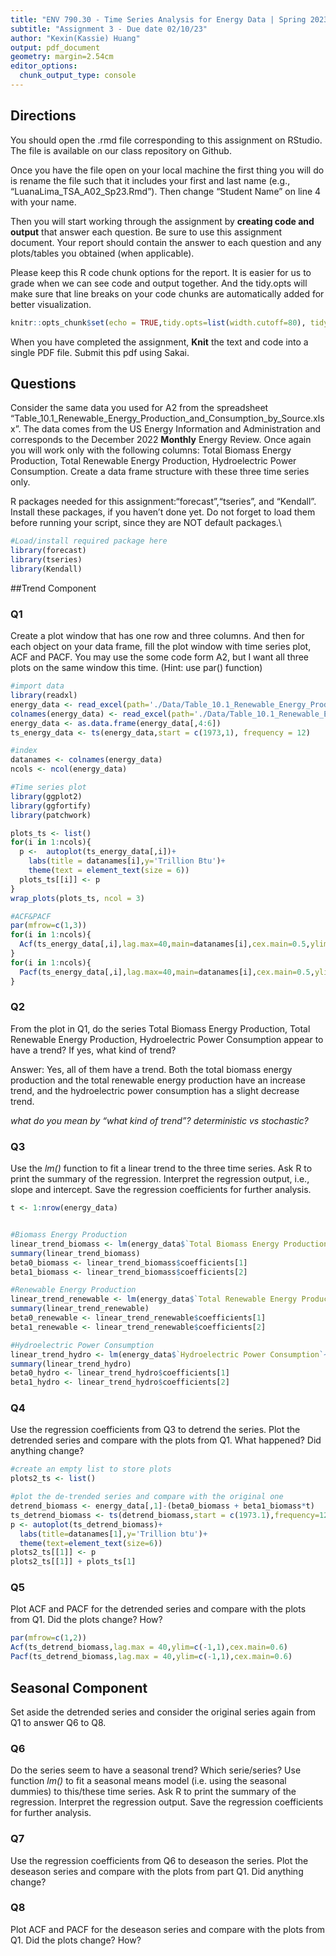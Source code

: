 ```yaml
---
title: "ENV 790.30 - Time Series Analysis for Energy Data | Spring 2023"
subtitle: "Assignment 3 - Due date 02/10/23"
author: "Kexin(Kassie) Huang"
output: pdf_document
geometry: margin=2.54cm
editor_options: 
  chunk_output_type: console
---
```

  
## Directions
  
You should open the .rmd file corresponding to this assignment on RStudio. The file is available on our class repository on Github. 

Once you have the file open on your local machine the first thing you will do is rename the file such that it includes your first and last name (e.g., "LuanaLima_TSA_A02_Sp23.Rmd"). Then change "Student Name" on line 4 with your name. 

Then you will start working through the assignment by  **creating code and output** that answer each question. Be sure to use this assignment document. Your report should contain the answer to each question and any plots/tables you obtained (when applicable).

Please keep this R code chunk options for the report. It is easier for us to grade when we can see code and output together. And the tidy.opts will make sure that line breaks on your code chunks are automatically added for better visualization. 

```r
knitr::opts_chunk$set(echo = TRUE,tidy.opts=list(width.cutoff=80), tidy=FALSE) 
```

When you have completed the assignment, **Knit** the text and code into a single PDF file. Submit this pdf using Sakai. 

## Questions 

Consider the same data you used for A2 from the spreadsheet "Table_10.1_Renewable_Energy_Production_and_Consumption_by_Source.xlsx". The data comes from the US Energy Information and Administration and corresponds to the December 2022 **Monthly** Energy Review. Once again you will work only with the following columns: Total Biomass Energy Production, Total Renewable Energy Production, Hydroelectric Power Consumption. Create a data frame structure with these three time series only. 

R packages needed for this assignment:"forecast","tseries", and "Kendall". Install these packages, if you haven't done yet. Do not forget to load them before running your script, since they are NOT default packages.\\

```r
#Load/install required package here
library(forecast)
library(tseries)
library(Kendall)
```

##Trend Component

### Q1
Create a plot window that has one row and three columns. And then for each object on your data frame, fill the plot window with time series plot, ACF and PACF. You may use the some code form A2, but I want all three plots on the same window this time. (Hint: use par() function)
```r
#import data
library(readxl)
energy_data <- read_excel(path='./Data/Table_10.1_Renewable_Energy_Production_and_Consumption_by_Source.xlsx',sheet=1,skip=12,col_names=FALSE)
colnames(energy_data) <- read_excel(path='./Data/Table_10.1_Renewable_Energy_Production_and_Consumption_by_Source.xlsx',sheet=1, skip=10, n_max=1, col_names=FALSE)
energy_data <- as.data.frame(energy_data[,4:6])
ts_energy_data <- ts(energy_data,start = c(1973,1), frequency = 12)

#index
datanames <- colnames(energy_data)
ncols <- ncol(energy_data)

#Time series plot
library(ggplot2)
library(ggfortify)
library(patchwork)

plots_ts <- list()
for(i in 1:ncols){
  p <-  autoplot(ts_energy_data[,i])+
    labs(title = datanames[i],y='Trillion Btu')+
    theme(text = element_text(size = 6))
  plots_ts[[i]] <- p
}
wrap_plots(plots_ts, ncol = 3)

#ACF&PACF
par(mfrow=c(1,3))
for(i in 1:ncols){
  Acf(ts_energy_data[,i],lag.max=40,main=datanames[i],cex.main=0.5,ylim=c(-1,1),ylab='Acf')
}
for(i in 1:ncols){
  Pacf(ts_energy_data[,i],lag.max=40,main=datanames[i],cex.main=0.5,ylim=c(-1,1),ylab='Pacf')
}
```


### Q2
From the plot in Q1, do the series Total Biomass Energy Production, Total Renewable Energy Production, Hydroelectric Power Consumption appear to have a trend? If yes, what kind of trend?

Answer:
Yes, all of them have a trend. Both the total biomass energy production and the total renewable energy production have an increase trend, and the hydroelectric power consumption has a slight decrease trend.

*what do you mean by "what kind of trend"? deterministic vs stochastic?*

### Q3
Use the *lm()* function to fit a linear trend to the three time series. Ask R to print the summary of the regression. Interpret the regression output, i.e., slope and intercept. Save the regression coefficients for further analysis.
```r

t <- 1:nrow(energy_data)


#Biomass Energy Production
linear_trend_biomass <- lm(energy_data$`Total Biomass Energy Production`~t)
summary(linear_trend_biomass)
beta0_biomass <- linear_trend_biomass$coefficients[1]
beta1_biomass <- linear_trend_biomass$coefficients[2]

#Renewable Energy Production
linear_trend_renewable <- lm(energy_data$`Total Renewable Energy Production`~t)
summary(linear_trend_renewable)
beta0_renewable <- linear_trend_renewable$coefficients[1]
beta1_renewable <- linear_trend_renewable$coefficients[2]

#Hydroelectric Power Consumption
linear_trend_hydro <- lm(energy_data$`Hydroelectric Power Consumption`~t)
summary(linear_trend_hydro)
beta0_hydro <- linear_trend_hydro$coefficients[1]
beta1_hydro <- linear_trend_hydro$coefficients[2]

```
 
### Q4
Use the regression coefficients from Q3 to detrend the series. Plot the detrended series and compare with the plots from Q1. What happened? Did anything change?
```r
#create an empty list to store plots
plots2_ts <- list()

#plot the de-trended series and compare with the original one
detrend_biomass <- energy_data[,1]-(beta0_biomass + beta1_biomass*t)
ts_detrend_biomass <- ts(detrend_biomass,start = c(1973.1),frequency=12)
p <- autoplot(ts_detrend_biomass)+
  labs(title=datanames[1],y='Trillion btu')+
  theme(text=element_text(size=6))
plots2_ts[[1]] <- p
plots2_ts[[1]] + plots_ts[1]


```

### Q5
Plot ACF and PACF for the detrended series and compare with the plots from Q1. Did the plots change? How?
```r
par(mfrow=c(1,2))
Acf(ts_detrend_biomass,lag.max = 40,ylim=c(-1,1),cex.main=0.6)
Pacf(ts_detrend_biomass,lag.max = 40,ylim=c(-1,1),cex.main=0.6)

```

## Seasonal Component

Set aside the detrended series and consider the original series again from Q1 to answer Q6 to Q8.

### Q6
Do the series seem to have a seasonal trend? Which serie/series? Use function *lm()* to fit a seasonal means model (i.e. using the seasonal dummies) to this/these time series. Ask R to print the summary of the regression. Interpret the regression output. Save the regression coefficients for further analysis.

### Q7
Use the regression coefficients from Q6 to deseason the series. Plot the deseason series and compare with the plots from part Q1. Did anything change?

### Q8
Plot ACF and PACF for the deseason series and compare with the plots from Q1. Did the plots change? How?


